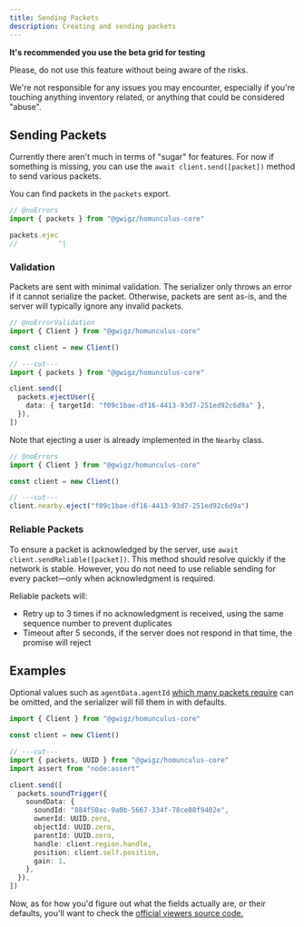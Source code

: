 ```yaml
---
title: Sending Packets
description: Creating and sending packets
---
```


<Callout type="warn">

**It's recommended you use the beta grid for testing**

Please, do not use this feature without being aware of the risks.

We're not responsible for any issues you may encounter, especially if you're touching anything inventory related, or anything that could be considered "abuse".

</Callout>

## Sending Packets

Currently there aren't much in terms of "sugar" for features. For now if something is missing, you can use the `await client.send([packet])` method to send various packets.

You can find packets in the `packets` export.

```ts twoslash
// @noErrors
import { packets } from "@gwigz/homunculus-core"

packets.ejec
//          ^|
```

### Validation

Packets are sent with minimal validation. The serializer only throws an error if it cannot serialize the packet. Otherwise, packets are sent as-is, and the server will typically ignore any invalid packets.

```ts twoslash
// @noErrorValidation
import { Client } from "@gwigz/homunculus-core"

const client = new Client()

// ---cut---
import { packets } from "@gwigz/homunculus-core"

client.send([
  packets.ejectUser({
    data: { targetId: "f09c1bae-df16-4413-93d7-251ed92c6d9a" },
  }),
])
```

Note that ejecting a user is already implemented in the `Nearby` class.

```ts twoslash
// @noErrors
import { Client } from "@gwigz/homunculus-core"

const client = new Client()

// ---cut---
client.nearby.eject("f09c1bae-df16-4413-93d7-251ed92c6d9a")
```

### Reliable Packets

To ensure a packet is acknowledged by the server, use `await client.sendReliable([packet])`. This method should resolve quickly if the network is stable. However, you do not need to use reliable sending for every packet—only when acknowledgment is required.

Reliable packets will:

- Retry up to 3 times if no acknowledgment is received, using the same sequence number to prevent duplicates
- Timeout after 5 seconds, if the server does not respond in that time, the promise will reject

## Examples

Optional values such as `agentData.agentId` [which many packets require](https://github.com/search?q=repo:secondlife/viewer+_PREHASH_AgentID&type=code) can be omitted, and the serializer will fill them in with defaults.

```ts twoslash
import { Client } from "@gwigz/homunculus-core"

const client = new Client()

// ---cut---
import { packets, UUID } from "@gwigz/homunculus-core"
import assert from "node:assert"

client.send([
  packets.soundTrigger({
    soundData: {
      soundId: "884f50ac-9a0b-5667-334f-78ce08f9402e",
      ownerId: UUID.zero,
      objectId: UUID.zero,
      parentId: UUID.zero,
      handle: client.region.handle,
      position: client.self.position,
      gain: 1,
    },
  }),
])
```

Now, as for how you'd figure out what the fields actually are, or their defaults, you'll want to check the [official viewers source code.](https://github.com/secondlife/viewer/blob/aeefc73129978f6f2c1ba8caaff2750eff2cfbb3/indra/newview/llviewermessage.cpp#L534)
